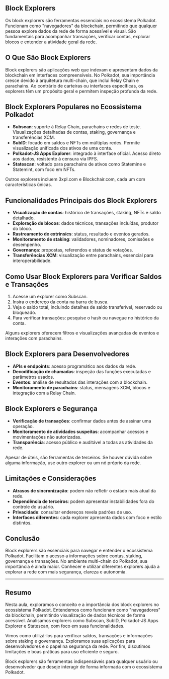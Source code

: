 ## Block Explorers

<ResponsiveIframe
  src="https://drive.google.com/file/d/14jscBa7wvEuCxg-eJjoEF89dirBViG7K/preview"
  title="Block Explorers"
/>

Os block explorers são ferramentas essenciais no ecossistema Polkadot. Funcionam como "navegadores" da blockchain, permitindo que qualquer pessoa explore dados da rede de forma acessível e visual. São fundamentais para acompanhar transações, verificar contas, explorar blocos e entender a atividade geral da rede.

## O Que São Block Explorers

Block explorers são aplicações web que indexam e apresentam dados da blockchain em interfaces compreensíveis. No Polkadot, sua importância cresce devido à arquitetura multi-chain, que inclui Relay Chain e parachains. Ao contrário de carteiras ou interfaces específicas, os explorers têm um propósito geral e permitem inspeção profunda da rede.

## Block Explorers Populares no Ecossistema Polkadot

- **Subscan**: suporte à Relay Chain, parachains e redes de teste. Visualizações detalhadas de contas, staking, governança e transferências XCM.
- **SubID**: focado em saldos e NFTs em múltiplas redes. Permite visualização unificada dos ativos de uma conta.
- **Polkadot-JS Apps Explorer**: integrado à interface oficial. Acesso direto aos dados, resistente à censura via IPFS.
- **Statescan**: voltado para parachains de ativos como Statemine e Statemint, com foco em NFTs.

Outros explorers incluem 3xpl.com e Blockchair.com, cada um com características únicas.

## Funcionalidades Principais dos Block Explorers

- **Visualização de contas**: histórico de transações, staking, NFTs e saldo detalhado.
- **Exploração de blocos**: dados técnicos, transações incluídas, produtor do bloco.
- **Rastreamento de extrinsics**: status, resultado e eventos gerados.
- **Monitoramento de staking**: validadores, nominadores, comissões e desempenho.
- **Governança**: propostas, referendos e status de votações.
- **Transferências XCM**: visualização entre parachains, essencial para interoperabilidade.

## Como Usar Block Explorers para Verificar Saldos e Transações

1. Acesse um explorer como Subscan.
2. Insira o endereço da conta na barra de busca.
3. Veja o saldo total, incluindo detalhes de saldo transferível, reservado ou bloqueado.
4. Para verificar transações: pesquise o hash ou navegue no histórico da conta.

Alguns explorers oferecem filtros e visualizações avançadas de eventos e interações com parachains.

## Block Explorers para Desenvolvedores

- **APIs e endpoints**: acesso programático aos dados da rede.
- **Decodificação de chamadas**: inspeção das funções executadas e parâmetros usados.
- **Eventos**: análise de resultados das interações com a blockchain.
- **Monitoramento de parachains**: status, mensagens XCM, blocos e integração com a Relay Chain.

## Block Explorers e Segurança

- **Verificação de transações**: confirmar dados antes de assinar uma operação.
- **Monitoramento de atividades suspeitas**: acompanhar acessos e movimentações não autorizadas.
- **Transparência**: acesso público e auditável a todas as atividades da rede.

Apesar de úteis, são ferramentas de terceiros. Se houver dúvida sobre alguma informação, use outro explorer ou um nó próprio da rede.

## Limitações e Considerações

- **Atrasos de sincronização**: podem não refletir o estado mais atual da rede.
- **Dependência de terceiros**: podem apresentar instabilidades fora do controle do usuário.
- **Privacidade**: consultar endereços revela padrões de uso.
- **Interfaces diferentes**: cada explorer apresenta dados com foco e estilo distintos.

## Conclusão

Block explorers são essenciais para navegar e entender o ecossistema Polkadot. Facilitam o acesso a informações sobre contas, staking, governança e transações. No ambiente multi-chain do Polkadot, sua importância é ainda maior. Conhecer e utilizar diferentes explorers ajuda a explorar a rede com mais segurança, clareza e autonomia.

---

## Resumo

Nesta aula, exploramos o conceito e a importância dos block explorers no ecossistema Polkadot. Entendemos como funcionam como "navegadores" da blockchain, permitindo visualização de dados técnicos de forma acessível. Analisamos explorers como Subscan, SubID, Polkadot-JS Apps Explorer e Statescan, com foco em suas funcionalidades.

Vimos como utilizá-los para verificar saldos, transações e informações sobre staking e governança. Exploramos suas aplicações para desenvolvedores e o papel na segurança da rede. Por fim, discutimos limitações e boas práticas para uso eficiente e seguro.

Block explorers são ferramentas indispensáveis para qualquer usuário ou desenvolvedor que deseje interagir de forma informada com o ecossistema Polkadot.
